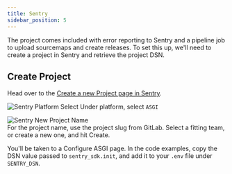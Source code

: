 ```yaml
---
title: Sentry
sidebar_position: 5
---
```


The project comes included with error reporting to Sentry and a pipeline job to upload sourcemaps and create releases.
To set this up, we'll need to create a project in Sentry and retrieve the project DSN.

## Create Project

Head over to the [Create a new Project page in Sentry](https://sentry.intility.no/organizations/intility/projects/new/).

![Sentry Platform Select](/img/fastapi/setup/sentry_asgi.png)
Under platform, select ``ASGI``

![Sentry New Project Name](/img/sentry-new-name-dotnet.png)  
For the project name, use the project slug from GitLab.
Select a fitting team, or create a new one, and hit Create.

You'll be taken to a Configure ASGI page.
In the code examples, copy the DSN value passed to `sentry_sdk.init`, and add it to your `.env` file under `SENTRY_DSN`.

<!--
TODO: Add to GitLab env variables
-->